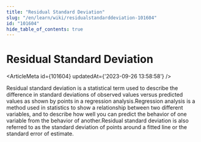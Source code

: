 ```yaml
---
title: "Residual Standard Deviation"
slug: "/en/learn/wiki/residualstandarddeviation-101604"
id: "101604"
hide_table_of_contents: true
---
```



# Residual Standard Deviation

<ArticleMeta id={101604} updatedAt={'2023-09-26 13:58:58'} />
<div className='border-solid border-b border-t-0 my-4 border-[var(--ifm-color-gray-300)]' />

Residual standard deviation is a statistical term used to describe the difference in standard deviations of observed values versus predicted values as shown by points in a regression analysis.Regression analysis is a method used in statistics to show a relationship between two different variables, and to describe how well you can predict the behavior of one variable from the behavior of another.Residual standard deviation is also referred to as the standard deviation of points around a fitted line or the standard error of estimate.
